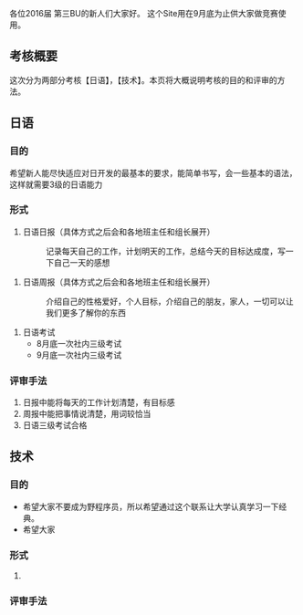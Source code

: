 各位2016届 第三BU的新人们大家好。
这个Site用在9月底为止供大家做竞赛使用。


==考核概要==
这次分为两部分考核【日语】，【技术】。本页将大概说明考核的目的和评审的方法。


==日语==
===目的===
希望新人能尽快适应对日开发的最基本的要求，能简单书写，会一些基本的语法，这样就需要3级的日语能力

===形式===
#日语日报（具体方式之后会和各地班主任和组长展开）
#:记录每天自己的工作，计划明天的工作，总结今天的目标达成度，写一下自己一天的感想

#日语周报（具体方式之后会和各地班主任和组长展开）
#:介绍自己的性格爱好，个人目标，介绍自己的朋友，家人，一切可以让我们更多了解你的东西

#日语考试
#*8月底一次社内三级考试
#*9月底一次社内三级考试

===评审手法===
#日报中能将每天的工作计划清楚，有目标感
#周报中能把事情说清楚，用词较恰当
#日语三级考试合格




==技术==
===目的===
*希望大家不要成为野程序员，所以希望通过这个联系让大学认真学习一下经典。
*希望大家
===形式===
#

===评审手法===




